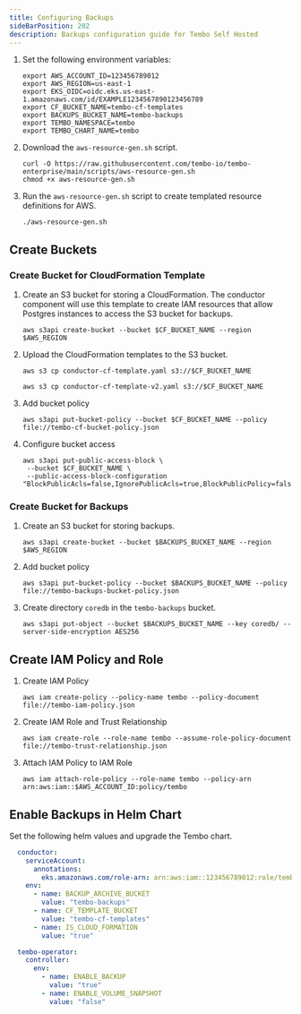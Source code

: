 ```yaml
---
title: Configuring Backups
sideBarPosition: 202
description: Backups configuration guide for Tembo Self Hosted
---
```


1. Set the following environment variables:
    ```shell
    export AWS_ACCOUNT_ID=123456789012
    export AWS_REGION=us-east-1
    export EKS_OIDC=oidc.eks.us-east-1.amazonaws.com/id/EXAMPLE1234567890123456789
    export CF_BUCKET_NAME=tembo-cf-templates
    export BACKUPS_BUCKET_NAME=tembo-backups
    export TEMBO_NAMESPACE=tembo
    export TEMBO_CHART_NAME=tembo
    ```
1. Download the `aws-resource-gen.sh` script.
    ```shell
    curl -O https://raw.githubusercontent.com/tembo-io/tembo-enterprise/main/scripts/aws-resource-gen.sh
    chmod +x aws-resource-gen.sh
    ```

1. Run the `aws-resource-gen.sh` script to create templated resource definitions for AWS.
    ```shell
    ./aws-resource-gen.sh
    ```

## Create Buckets

### Create Bucket for CloudFormation Template

1. Create an S3 bucket for storing a CloudFormation. The conductor component will use this template to create IAM resources
that allow Postgres instances to access the S3 bucket for backups.
    ```shell
    aws s3api create-bucket --bucket $CF_BUCKET_NAME --region $AWS_REGION
    ```

1. Upload the CloudFormation templates to the S3 bucket.
    ```shell
    aws s3 cp conductor-cf-template.yaml s3://$CF_BUCKET_NAME
    ````
    ```shell
    aws s3 cp conductor-cf-template-v2.yaml s3://$CF_BUCKET_NAME
    ````

1. Add bucket policy
    ```shell
    aws s3api put-bucket-policy --bucket $CF_BUCKET_NAME --policy file://tembo-cf-bucket-policy.json
    ```

1. Configure bucket access
    ```shell
    aws s3api put-public-access-block \
     --bucket $CF_BUCKET_NAME \
     --public-access-block-configuration "BlockPublicAcls=false,IgnorePublicAcls=true,BlockPublicPolicy=false,RestrictPublicBuckets=false"
    ```


### Create Bucket for Backups
1. Create an S3 bucket for storing backups.
    ```shell
    aws s3api create-bucket --bucket $BACKUPS_BUCKET_NAME --region $AWS_REGION
    ```

1. Add bucket policy
    ```shell
    aws s3api put-bucket-policy --bucket $BACKUPS_BUCKET_NAME --policy file://tembo-backups-bucket-policy.json
    ```

1. Create directory `coredb` in the `tembo-backups` bucket.
    ```shell
    aws s3api put-object --bucket $BACKUPS_BUCKET_NAME --key coredb/ --server-side-encryption AES256
    ```


## Create IAM Policy and Role
1. Create IAM Policy
    ```shell
    aws iam create-policy --policy-name tembo --policy-document file://tembo-iam-policy.json
    ```

1. Create IAM Role and Trust Relationship
    ```shell
    aws iam create-role --role-name tembo --assume-role-policy-document file://tembo-trust-relationship.json
    ```

1. Attach IAM Policy to IAM Role
    ```shell
    aws iam attach-role-policy --role-name tembo --policy-arn arn:aws:iam::$AWS_ACCOUNT_ID:policy/tembo
    ```

## Enable Backups in Helm Chart
Set the following helm values and upgrade the Tembo chart.

```yaml
  conductor:
    serviceAccount:
      annotations:
        eks.amazonaws.com/role-arn: arn:aws:iam::123456789012:role/tembo
    env:
      - name: BACKUP_ARCHIVE_BUCKET
        value: "tembo-backups"
      - name: CF_TEMPLATE_BUCKET
        value: "tembo-cf-templates"
      - name: IS_CLOUD_FORMATION
        value: "true"
```

```yaml
  tembo-operator:
    controller:
      env:
        - name: ENABLE_BACKUP
          value: "true"
        - name: ENABLE_VOLUME_SNAPSHOT
          value: "false"
```
